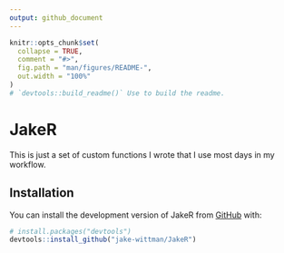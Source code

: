 ```yaml
---
output: github_document
---
```


<!-- README.md is generated from README.Rmd. Please edit that file -->

```r
knitr::opts_chunk$set(
  collapse = TRUE,
  comment = "#>",
  fig.path = "man/figures/README-",
  out.width = "100%"
)
# `devtools::build_readme()` Use to build the readme.
```

# JakeR

<!-- badges: start -->
<!-- badges: end -->

This is just a set of custom functions I wrote that I use most days in my workflow.

## Installation

You can install the development version of JakeR from [GitHub](https://github.com/) with:

```r
# install.packages("devtools")
devtools::install_github("jake-wittman/JakeR")
```



